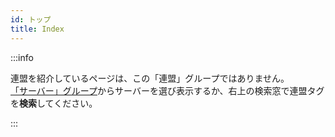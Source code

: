 ---
id: トップ
title: Index
---

:::info

連盟を紹介しているページは、この「連盟」グループではありません。  
[「サーバー」グループ](./server/)からサーバーを選び表示するか、右上の検索窓で連盟タグを**検索**してください。

:::
